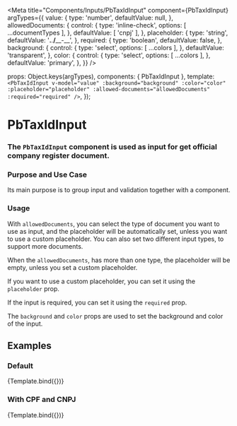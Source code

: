 
<Meta
  title="Components/Inputs/PbTaxIdInput"
  component={PbTaxIdInput}
  argTypes={{
    value: {
      type: 'number',
      defaultValue: null,
    },
    allowedDocuments: {
      control: {
        type: 'inline-check',
        options: [ ...documentTypes ],
      },
      defaultValue: [ 'cnpj' ],
    },
    placeholder: {
      type: 'string',
      defaultValue: '__.___.___/____-__',
    },
    required: {
      type: 'boolean',
      defaultValue: false,
    },
    background: {
      control: {
        type: 'select',
        options: [ ...colors ],
      },
      defaultValue: 'transparent',
    },
    color: {
      control: {
        type: 'select',
        options: [ ...colors ],
      },
      defaultValue: 'primary',
    },
  }}
/>


  props: Object.keys(argTypes),
  components: { PbTaxIdInput },
  template: `
    <PbTaxIdInput
      v-model="value"
      :background="background"
      :color="color"
      :placeholder="placeholder"
      :allowed-documents="allowedDocuments"
      :required="required"
    />
  `,
});


# **PbTaxIdInput**
### The `PbTaxIdInput` component is used as input for get official company register document.

### Purpose and Use Case
Its main purpose is to group input and validation together with a component.

### Usage
With `allowedDocuments`, you can select the type of document you want to use as input, and the placeholder will be automatically set, unless you want to use a custom placeholder.
You can also set two different input types, to support more documents.

When the `allowedDocuments`, has more than one type, the placeholder will be empty, unless you set a custom placeholder.

If you want to use a custom placeholder, you can set it using the `placeholder` prop.

If the input is required, you can set it using the `required` prop.

The `background` and `color` props are used to set the background and color of the input.

## Examples

### Default

<Canvas>
  <Story name="Default">
    {Template.bind({})}
  </Story>
</Canvas>

### With CPF and CNPJ

<Canvas>
  <Story name="Only show form"
    args={{
      allowedDocuments: [ 'cpf', 'cnpj' ],
      placeholder: 'CPF or CNPJ',
    }}
  >
    {Template.bind({})}
  </Story>
</Canvas>
